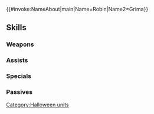{{#invoke:NameAbout|main|Name=Robin|Name2=Grima}}{{HeroPage Tabs}}
{{Hero Infobox
|Name=Robin
|Title=Fall Vessel
|WeaponType=Green Breath
|MoveType=Flying
|Origin=Fire Emblem Awakening
|Gender=Female
|actorEN=Lauren Landa
|actorJP=沢城みゆき
|artist=teffish
|additionDate=October 7, 2020
|releaseDate=October 8, 2020
|cv1=10
|cv2=100300
|TagID=ハロルフレ女
|InternalID=573
|Person=Robin F
|Properties=special,hat,specRate_202402
|description=Possessed by the Fell Dragon Grima, Robin has arrived for the harvest festival. What could she possibly hope to accomplish? Appears in Fire Emblem Awakening.
}}
{{Stats Page
|Lv1HP=18|Lv1ATK=10|Lv1SPD=4|Lv1DEF=11|Lv1RES=8
|GRHP=50|GRATK=70|GRSPD=30|GRDEF=60|GRRES=70
}}
==Skills==
===Weapons===
{{Weapons Table
|weapon1=Fire Breath
|weapon1Default=1
|weapon1Unlock=1
|weapon2=Fire Breath+
|weapon2Default=2
|weapon2Unlock=2
|weapon3=Flametongue
|weapon3Default=4
|weapon3Unlock=3
|weapon4=Moonless Breath
|weapon4Default=5
|weapon4Unlock=5
}}
===Assists===
{{Assists Table}}
===Specials===
{{Specials Table
|special1=Daylight
|special1Default=4
|special1Unlock=3
|special2=Noontime
|special2Unlock=4
}}
===Passives===
{{Passives Table
|passiveA1=Dragonscale
|passiveA1Unlock=5
|passiveB1=Dragon's Ire 1
|passiveB2=Dragon's Ire 2
|passiveB3=Dragon's Ire 3
|passiveB1Unlock=3
|passiveB2Unlock=4
|passiveB3Unlock=5
|passiveC1=Spur Atk 1
|passiveC2=Spur Atk 2
|passiveC3=Goad Dragons
|passiveC1Unlock=1
|passiveC2Unlock=2
|passiveC3Unlock=4
}}
{{Heroes Navbox}}
[[Category:Halloween units]]